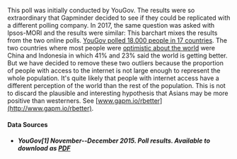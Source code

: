 This poll was initially conducted by YouGov. The results were so extraordinary that Gapminder decided to see if they could be replicated with a different polling company. In 2017, the same question was asked with Ipsos-MORI and the results were similar: This barchart mixes the results from the two online polls. [YouGov polled 18,000 people in 17 countries](http://www.gapm.io/xyougov15). The two countries where most people were [optimistic about the world](http://www.yougov.co.uk/news/2016/01/05/chinese-people-are-most-optimistic-word) were China and Indonesia in which 41% and 23% said the world is getting better. But we have decided to remove these two outliers because the proportion of people with access to the internet is not large enough to represent the whole population. It's quite likely that people with internet access have a different perception of the world than the rest of the population. This is not to discard the plausible and interesting hypothesis that Asians may be more positive than westerners. See [www.gapm.io/rbetter](http://www.gapm.io/rbetter).

#### Data Sources

-   ##### YouGov[1] November--December 2015. Poll results. Available to download as [PDF](https://d25d2506sfb94s.cloudfront.net/cumulus_uploads/document/z2knhgzguv/GB_Website.pdf)